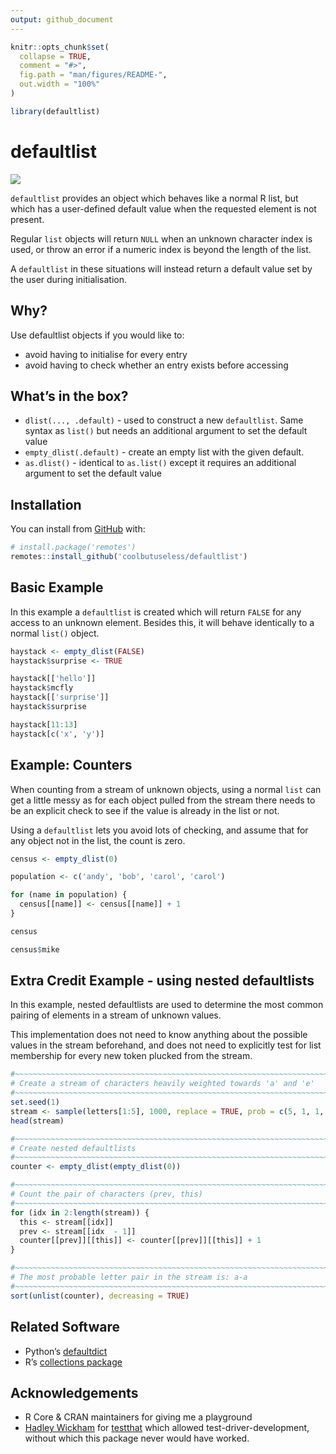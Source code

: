 ```yaml
---
output: github_document
---
```


<!-- README.md is generated from README.Rmd. Please edit that file -->

```r
knitr::opts_chunk$set(
  collapse = TRUE,
  comment = "#>",
  fig.path = "man/figures/README-",
  out.width = "100%"
)

library(defaultlist)
```

# defaultlist

<!-- badges: start -->
![](https://img.shields.io/badge/cool-useless-green.svg)
<!-- badges: end -->

`defaultlist` provides an object which behaves like a normal R list, but which
has a user-defined default value when the requested element is not present.

Regular `list` objects will return `NULL` when an unknown character index is used,
or throw an error if a numeric index is beyond the length of the list.

A `defaultlist` in these situations will instead return a default value set by 
the user during initialisation.

## Why?

Use defaultlist objects if you would like to:

* avoid having to initialise for every entry
* avoid having to check whether an entry exists before accessing

## What's in the box?

* `dlist(..., .default)` - used to construct a new `defaultlist`.  Same syntax as `list()` but
  needs an additional argument to set the default value
* `empty_dlist(.default)` - create an empty list with the given default.
* `as.dlist()` - identical to `as.list()` except it requires an additional 
   argument to set the default value


## Installation

You can install from [GitHub](https://github.com/coolbutuseless/defaultlist) with:

``` r
# install.package('remotes')
remotes::install_github('coolbutuseless/defaultlist')
```


## Basic Example

In this example a `defaultlist` is created which will return `FALSE` for any 
access to an unknown element.  Besides this, it will behave identically to 
a normal `list()` object.

```r
haystack <- empty_dlist(FALSE)
haystack$surprise <- TRUE

haystack[['hello']]
haystack$mcfly
haystack[['surprise']]
haystack$surprise

haystack[11:13]
haystack[c('x', 'y')]
```



## Example: Counters

When counting from a stream of unknown objects, using a normal `list` can get 
a little messy as for each object pulled from the stream there needs to be 
an explicit check to see if the value is already in the list or not.

Using a `defaultlist` lets  you avoid lots of checking, and assume that for 
any object not in the list, the count is zero.


```r
census <- empty_dlist(0)

population <- c('andy', 'bob', 'carol', 'carol')

for (name in population) {
  census[[name]] <- census[[name]] + 1
}

census

census$mike
```




## Extra Credit Example - using nested defaultlists 

In this example, nested defaultlists  are used to determine the most common pairing
of elements in a stream of unknown values.

This implementation does not need to know anything about the possible values in the
stream beforehand, and does not need to explicitly test for list membership for every new
token plucked from the stream.

```r
#~~~~~~~~~~~~~~~~~~~~~~~~~~~~~~~~~~~~~~~~~~~~~~~~~~~~~~~~~~~~~~~~~~~~~~~~~~~~~~
# Create a stream of characters heavily weighted towards 'a' and 'e'
#~~~~~~~~~~~~~~~~~~~~~~~~~~~~~~~~~~~~~~~~~~~~~~~~~~~~~~~~~~~~~~~~~~~~~~~~~~~~~~
set.seed(1)
stream <- sample(letters[1:5], 1000, replace = TRUE, prob = c(5, 1, 1, 1, 4))
head(stream)

#~~~~~~~~~~~~~~~~~~~~~~~~~~~~~~~~~~~~~~~~~~~~~~~~~~~~~~~~~~~~~~~~~~~~~~~~~~~~~~
# Create nested defaultlists
#~~~~~~~~~~~~~~~~~~~~~~~~~~~~~~~~~~~~~~~~~~~~~~~~~~~~~~~~~~~~~~~~~~~~~~~~~~~~~~
counter <- empty_dlist(empty_dlist(0))

#~~~~~~~~~~~~~~~~~~~~~~~~~~~~~~~~~~~~~~~~~~~~~~~~~~~~~~~~~~~~~~~~~~~~~~~~~~~~~~
# Count the pair of characters (prev, this)
#~~~~~~~~~~~~~~~~~~~~~~~~~~~~~~~~~~~~~~~~~~~~~~~~~~~~~~~~~~~~~~~~~~~~~~~~~~~~~~
for (idx in 2:length(stream)) {
  this <- stream[[idx]]
  prev <- stream[[idx  - 1]]
  counter[[prev]][[this]] <- counter[[prev]][[this]] + 1
}

#~~~~~~~~~~~~~~~~~~~~~~~~~~~~~~~~~~~~~~~~~~~~~~~~~~~~~~~~~~~~~~~~~~~~~~~~~~~~~~
# The most probable letter pair in the stream is: a-a
#~~~~~~~~~~~~~~~~~~~~~~~~~~~~~~~~~~~~~~~~~~~~~~~~~~~~~~~~~~~~~~~~~~~~~~~~~~~~~~
sort(unlist(counter), decreasing = TRUE)
```


## Related Software

* Python's [defaultdict](https://docs.python.org/3.8/library/collections.html#collections.defaultdict)
* R's [collections package](https://cran.r-project.org/package=collections)

## Acknowledgements

* R Core & CRAN maintainers for giving me a playground
* [Hadley Wickham](https://github.com/hadley) for [testthat](https://cran.r-project.org/package=testthat)
which allowed test-driver-development, without which this package never 
would have worked.
